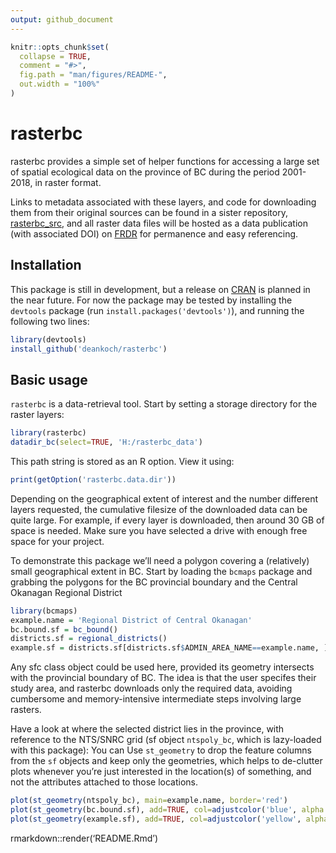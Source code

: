 ```yaml
---
output: github_document
---
```


<!-- README.md is generated from README.Rmd. Please edit that file -->

```r
knitr::opts_chunk$set(
  collapse = TRUE,
  comment = "#>",
  fig.path = "man/figures/README-",
  out.width = "100%"
)
```

# rasterbc

<!-- badges: start -->
<!-- badges: end -->

rasterbc provides a simple set of helper functions for accessing a large set of spatial ecological data on the province of BC during the period 2001-2018, in raster format.

Links to metadata associated with these layers, and code for downloading them from their original sources can be found in a sister repository, [rasterbc_src](https://github.com/deankoch/rasterbc_src), and all raster data files will be hosted as a data publication (with associated DOI) on [FRDR](https://www.frdr-dfdr.ca/repo/) for permanence and easy referencing. 

## Installation

This package is still in development, but a release on [CRAN](https://CRAN.R-project.org) is planned in the near future. For now the package may be tested by installing the `devtools` package (run `install.packages('devtools')`), and running the following two lines:

``` r
library(devtools)
install_github('deankoch/rasterbc')
```


## Basic usage

`rasterbc` is a data-retrieval tool. Start by setting a storage directory for the raster layers:

```r
library(rasterbc)
datadir_bc(select=TRUE, 'H:/rasterbc_data')
```

This path string is stored as an R option. View it using:
```r
print(getOption('rasterbc.data.dir'))
```

Depending on the geographical extent of interest and the number different layers requested, the cumulative filesize of the downloaded data can be quite large. For example, if every layer is downloaded, then around 30 GB of space is needed. Make sure you have selected a drive with enough free space for your project.

To demonstrate this package we'll need a polygon covering a (relatively) small geographical extent in BC. Start by loading the `bcmaps` package and grabbing the polygons for the BC provincial boundary and the Central Okanagan Regional District

```r
library(bcmaps)
example.name = 'Regional District of Central Okanagan'
bc.bound.sf = bc_bound()
districts.sf = regional_districts()
example.sf = districts.sf[districts.sf$ADMIN_AREA_NAME==example.name, ]
```

Any sfc class object could be used here, provided its geometry intersects with the provincial boundary of BC. The idea is that the user specifes their study area, and rasterbc downloads only the required data, avoiding cumbersome and memory-intensive intermediate steps involving large rasters.

Have a look at where the selected district lies in the province, with reference to the NTS/SNRC grid (sf object `ntspoly_bc`, which is lazy-loaded with this package): You can Use `st_geometry` to drop the feature columns from the `sf` objects and keep only the geometries, which helps to de-clutter plots whenever you're just interested in the location(s) of something, and not the attributes attached to those locations.

```r
plot(st_geometry(ntspoly_bc), main=example.name, border='red')
plot(st_geometry(bc.bound.sf), add=TRUE, col=adjustcolor('blue', alpha.f=0.2))
plot(st_geometry(example.sf), add=TRUE, col=adjustcolor('yellow', alpha.f=0.5))
```

<!-- README.md is generated from README.Rmd. Please edit that file -->
rmarkdown::render('README.Rmd')

